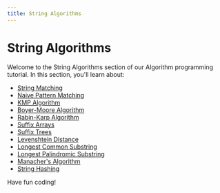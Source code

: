 ```yaml
---
title: String Algorithms
---
```


# String Algorithms

Welcome to the String Algorithms section of our Algorithm programming tutorial. In this section, you'll learn about:

- [String Matching](./0-string-matching.mdx)
- [Naive Pattern Matching](./1-naive-pattern-matching.mdx)
- [KMP Algorithm](./2-kmp-algorithm.mdx)
- [Boyer-Moore Algorithm](./3-boyer-moore-algorithm.mdx)
- [Rabin-Karp Algorithm](./4-rabin-karp-algorithm.mdx)
- [Suffix Arrays](./5-suffix-arrays.mdx)
- [Suffix Trees](./6-suffix-trees.mdx)
- [Levenshtein Distance](./7-levenshtein-distance.mdx)
- [Longest Common Substring](./8-longest-common-substring.mdx)
- [Longest Palindromic Substring](./9-longest-palindromic-substring.mdx)
- [Manacher's Algorithm](./10-manacher-algorithm.mdx)
- [String Hashing](./11-string-hashing.mdx)

Have fun coding!